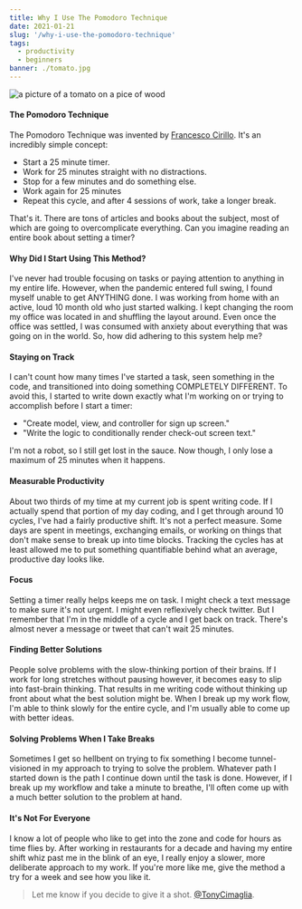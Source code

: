 ```yaml
---
title: Why I Use The Pomodoro Technique
date: 2021-01-21
slug: '/why-i-use-the-pomodoro-technique'
tags:
  - productivity
  - beginners
banner: ./tomato.jpg
---
```


![a picture of a tomato on a pice of wood](./tomato.jpg)

#### The Pomodoro Technique

The Pomodoro Technique was invented by
[Francesco Cirillo](https://francescocirillo.com/ 'Francesco Cirillo'). It's an
incredibly simple concept:

- Start a 25 minute timer.
- Work for 25 minutes straight with no distractions.
- Stop for a few minutes and do something else.
- Work again for 25 minutes
- Repeat this cycle, and after 4 sessions of work, take a longer break.

That's it. There are tons of articles and books about the subject, most of which
are going to overcomplicate everything. Can you imagine reading an entire book
about setting a timer?

#### Why Did I Start Using This Method?

I've never had trouble focusing on tasks or paying attention to anything in my
entire life. However, when the pandemic entered full swing, I found myself
unable to get ANYTHING done. I was working from home with an active, loud 10
month old who just started walking. I kept changing the room my office was
located in and shuffling the layout around. Even once the office was settled, I
was consumed with anxiety about everything that was going on in the world. So,
how did adhering to this system help me?

#### Staying on Track

I can't count how many times I've started a task, seen something in the code,
and transitioned into doing something COMPLETELY DIFFERENT. To avoid this, I
started to write down exactly what I'm working on or trying to accomplish before
I start a timer:

- "Create model, view, and controller for sign up screen."
- "Write the logic to conditionally render check-out screen text."

I'm not a robot, so I still get lost in the sauce. Now though, I only lose a
maximum of 25 minutes when it happens.

#### Measurable Productivity

About two thirds of my time at my current job is spent writing code. If I
actually spend that portion of my day coding, and I get through around 10
cycles, I've had a fairly productive shift. It's not a perfect measure. Some
days are spent in meetings, exchanging emails, or working on things that don't
make sense to break up into time blocks. Tracking the cycles has at least
allowed me to put something quantifiable behind what an average, productive day
looks like.

#### Focus

Setting a timer really helps keeps me on task. I might check a text message to
make sure it's not urgent. I might even reflexively check twitter. But I
remember that I'm in the middle of a cycle and I get back on track. There's
almost never a message or tweet that can't wait 25 minutes.

#### Finding Better Solutions

People solve problems with the slow-thinking portion of their brains. If I work
for long stretches without pausing however, it becomes easy to slip into
fast-brain thinking. That results in me writing code without thinking up front
about what the best solution might be. When I break up my work flow, I'm able to
think slowly for the entire cycle, and I'm usually able to come up with better
ideas.

#### Solving Problems When I Take Breaks

Sometimes I get so hellbent on trying to fix something I become tunnel-visioned
in my approach to trying to solve the problem. Whatever path I started down is
the path I continue down until the task is done. However, if I break up my
workflow and take a minute to breathe, I'll often come up with a much better
solution to the problem at hand.

#### It's Not For Everyone

I know a lot of people who like to get into the zone and code for hours as time
flies by. After working in restaurants for a decade and having my entire shift
whiz past me in the blink of an eye, I really enjoy a slower, more deliberate
approach to my work. If you're more like me, give the method a try for a week
and see how you like it.

> Let me know if you decide to give it a shot.
> [@TonyCimaglia](https://twitter.com/TonyCimaglia 'Tony Cimaglia').
